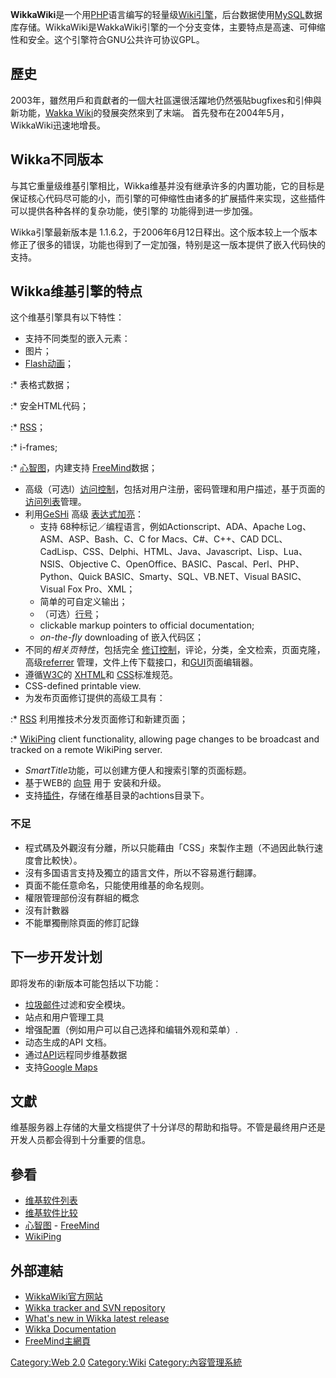 {{Infobox_Software | name = WikkaWiki
| logo = 
| screenshot = [[File:WikkaWiki_logo.gif|File:WikkaWiki_logo.gif]]
| caption = Wikka维基的标志 一个魔法师
| developer = [http://wikkawiki.org/CreditsPage Wikka Development Team]
| latest_release_version = 1.3.4
| latest_release_date = 2013年
| latest_preview_version = 
| latest_preview_date = 
| operating_system = [[跨平台|跨平台]]
| genre = [[Wiki引擎|Wiki引擎]]
| license = [[GPL|GPL]]
| website = [http://wikkawiki.org wikkawiki.org]
}}

'''WikkaWiki'''是一个用[[PHP|PHP]]语言编写的轻量级[[Wiki引擎|Wiki引擎]]，后台数据使用[[MySQL|MySQL]]数据库存储。WikkaWiki是WakkaWiki引擎的一个分支变体，主要特点是高速、可伸缩性和安全。这个引擎符合GNU公共许可协议GPL。

== 歷史 ==
2003年，雖然用戶和貢獻者的一個大社區還很活躍地仍然張貼bugfixes和引伸與新功能，[[Wakka_Wiki|Wakka Wiki]]的發展突然來到了末端。 首先發布在2004年5月， WikkaWiki迅速地增長。

== Wikka不同版本 ==
与其它重量级维基引擎相比，Wikka维基并没有继承许多的内置功能，它的目标是保证核心代码尽可能的小，而引擎的可伸缩性由诸多的扩展插件来实现，这些插件可以提供各种各样的复杂功能，使引擎的 功能得到进一步加强。 

Wikka引擎最新版本是 1.1.6.2，于2006年6月12日释出。这个版本较上一个版本修正了很多的错误，功能也得到了一定加强，特别是这一版本提供了嵌入代码快的支持。

== Wikka维基引擎的特点 ==
这个维基引擎具有以下特性：

* 支持不同类型的嵌入元素：
* 图片；
* [[Flash|Flash动画]]；
:* 表格式数据；
:* 安全HTML代码；
:* [[RSS|RSS]]；
:* i-frames;
:* [[心智图|心智图]]，内建支持 [[FreeMind|FreeMind]]数据；

* 高级（可选l）[[访问控制|访问控制]]，包括对用户注册，密码管理和用户描述，基于页面的 [[访问列表|访问列表]]管理。
*  利用[http://qbnz.com/highlighter/ GeSHi] {{Wayback|url=http://qbnz.com/highlighter/ |date=20150610103519 }}高级 [[表达式加亮|表达式加亮]]：
** 支持 68种标记／编程语言，例如Actionscript、ADA、Apache Log、ASM、ASP、Bash、C、C for Macs、C#、C++、CAD DCL、CadLisp、CSS、Delphi、HTML、Java、Javascript、Lisp、Lua、NSIS、Objective C、OpenOffice、BASIC、Pascal、Perl、PHP、Python、Quick BASIC、Smarty、SQL、VB.NET、Visual BASIC、Visual Fox Pro、XML；
** 简单的可自定义输出；
**（可选）[[行号|行号]]；
** clickable markup pointers to official documentation;
** ''on-the-fly'' downloading of 嵌入代码区；
* 不同的''相关页特性''，包括完全 [[修订控制|修订控制]]，评论，分类，全文检索，页面克隆，高级[[referrer|referrer]] 管理，文件上传下载接口，和[[图形用户接口|GUI]]页面编辑器。
* 遵循[[W3C|W3C]]的 [[XHTML|XHTML]]和 [[CSS|CSS]]标准规范。
* CSS-defined printable view.
* 为发布页面修订提供的高级工具有：
:* [[RSS|RSS]] 利用推技术分发页面修订和新建页面；
:* [[WikiPing|WikiPing]] client functionality, allowing page changes to be broadcast and tracked on a remote WikiPing server.
* ''SmartTitle''功能，可以创建方便人和搜索引擎的页面标题。
* 基于WEB的 [[向导_(软件)|向导]] 用于 安装和升级。
*支持[[插件|插件]]，存储在维基目录的achtions目录下。

=== 不足 ===
* 程式碼及外觀沒有分離，所以只能藉由「CSS」來製作主題（不過因此執行速度會比較快）。
* 沒有多国语言支持及獨立的語言文件，所以不容易進行翻譯。
* 頁面不能任意命名，只能使用维基的命名规则。
* 權限管理部份沒有群組的概念
* 沒有計數器
* 不能單獨刪除頁面的修訂記錄

== 下一步开发计划 ==
即将发布的i新版本可能包括以下功能：
*[[垃圾邮件|垃圾邮件]]过滤和安全模块。
*站点和用户管理工具
*增强配置（例如用户可以自己选择和编辑外观和菜单）.
*动态生成的API 文档。
*通过[[应用程序编程接口|API]]远程同步维基数据
*支持[[Google_Maps|Google Maps]]

== 文獻 ==
维基服务器上存储的大量文档提供了十分详尽的帮助和指导。不管是最终用户还是开发人员都会得到十分重要的信息。

== 參看 ==
{{portal|自由软件}}
*[[维基软件列表|维基软件列表]]
*[[维基软件比较|维基软件比较]]
*[[心智图|心智图]] - [[FreeMind|FreeMind]]
*[[WikiPing|WikiPing]]

== 外部連結 ==
* [http://wikkawiki.org WikkaWiki官方网站] {{Wayback|url=http://wikkawiki.org/ |date=20170629033553 }}
* [https://web.archive.org/web/20081119143357/http://www.wush.net/trac/wikka Wikka tracker and SVN repository]
* [http://wikkawiki.org/WhatsNew What's new in Wikka latest release] {{Wayback|url=http://wikkawiki.org/WhatsNew |date=20210514003243 }}
* [http://wikkawiki.org/WikkaDocumentation Wikka Documentation] {{Wayback|url=http://wikkawiki.org/WikkaDocumentation |date=20220203154934 }}
* [http://freemind.sourceforge.net/ FreeMind主網頁] {{Wayback|url=http://freemind.sourceforge.net/ |date=20050630082706 }}

[[Category:Web_2.0|Category:Web 2.0]]
[[Category:Wiki|Category:Wiki]]
[[Category:內容管理系統|Category:內容管理系統]]